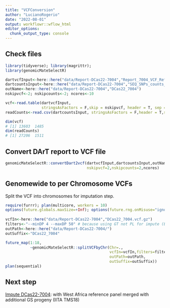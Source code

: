 ```yaml
---
title: "VCFConversion"
author: "LucianoRogerio"
date: "2022-08-01"
output: workflowr::wflow_html
editor_options:
  chunk_output_type: console
---
```


## Check files

```r
library(tidyverse); library(magrittr); 
library(genomicMateSelectR)

dartvcfInput<-here::here("data/Report-DCas22-7004","Report_7004_VCF_Ref_Version6.txt")
dartcountsInput<-here::here("data/Report-DCas22-7004","SEQ_SNPs_counts_0_Target_extend_Ref.csv")
outName<-here::here("data/Report-DCas22-7004","DCas22_7004")
nskipvcf<-2; nskipcounts<-2; ncores<-10

vcf<-read.table(dartvcfInput,
                stringsAsFactors = F,skip = nskipvcf, header = T, sep = "\t", comment.char = "")
readCounts<-read.csv(dartcountsInput, stringsAsFactors = F,header = T,skip=nskipcounts)

dim(vcf)
# [1] 13603  1485
dim(readCounts)
# [1] 27206  1511
```

## Convert DArT report to VCF file

```r
genomicMateSelectR::convertDart2vcf(dartvcfInput,dartcountsInput,outName,
                                    nskipvcf=2,nskipcounts=2,ncores)
```

## Genomewide to per Chromosome VCFs

Split the VCF into chromosomes for imputation step.

```r
require(furrr); plan(multicore, workers = 10)
options(future.globals.maxSize=+Inf); options(future.rng.onMisuse="ignore")
  
vcfIn<-here::here("data/Report-DCas22-7004","DCas22_7004.vcf.gz")
filters<-"--minDP 4 --maxDP 50" # because using GT not PL for impute (Beagle5)
outPath<-here::here("data/Report-DCas22-7004/")
outSuffix<-"DCas22_7004"

future_map(1:18,
           ~genomicMateSelectR::splitVCFbyChr(Chr=.,
                                              vcfIn=vcfIn,filters=filters,
                                              outPath=outPath,
                                              outSuffix=outSuffix))
plan(sequential)
```

## Next step

[Impute DCas22-7004](Imputation.html): with West Africa reference panel merged with additional GS progeny (IITA TMS18)
